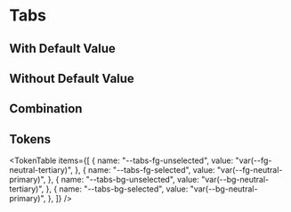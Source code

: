 



<Meta title="Tabs" of={TabsStories} />

# Tabs

<ThemeSelect />

## With Default Value

<Canvas of={TabsStories.With_Default_Value} />

## Without Default Value

<Canvas of={TabsStories.Default} />

## Combination

<Canvas of={TabsStories.Combination} />

## Tokens

<TokenTable
  items={[
    {
      name: "--tabs-fg-unselected",
      value: "var(--fg-neutral-tertiary)",
    },
    {
      name: "--tabs-fg-selected",
      value: "var(--fg-neutral-primary)",
    },
    {
      name: "--tabs-bg-unselected",
      value: "var(--bg-neutral-tertiary)",
    },
    {
      name: "--tabs-bg-selected",
      value: "var(--bg-neutral-primary)",
    },
  ]}
/>

<Toaster className="sb-unstyled" position="bottom-right" />
